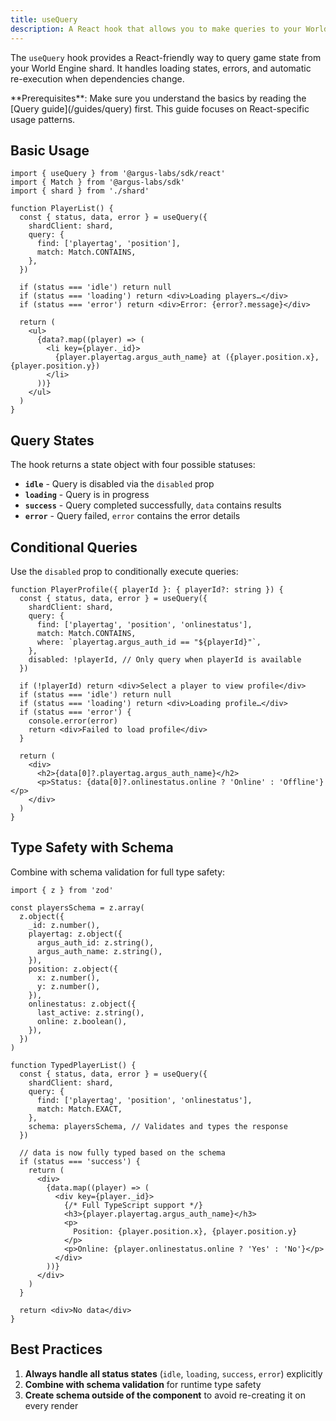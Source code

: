 ```yaml
---
title: useQuery
description: A React hook that allows you to make queries to your World Engine shard.
---
```


The `useQuery` hook provides a React-friendly way to query game state from your
World Engine shard. It handles loading states, errors, and automatic re-execution when dependencies change.

<Note>
  **Prerequisites**: Make sure you understand the basics by reading the [Query guide](/guides/query)
  first. This guide focuses on React-specific usage patterns.
</Note>

## Basic Usage

```tsx Basic Usage
import { useQuery } from '@argus-labs/sdk/react'
import { Match } from '@argus-labs/sdk'
import { shard } from './shard'

function PlayerList() {
  const { status, data, error } = useQuery({
    shardClient: shard,
    query: {
      find: ['playertag', 'position'],
      match: Match.CONTAINS,
    },
  })

  if (status === 'idle') return null
  if (status === 'loading') return <div>Loading players…</div>
  if (status === 'error') return <div>Error: {error?.message}</div>

  return (
    <ul>
      {data?.map((player) => (
        <li key={player._id}>
          {player.playertag.argus_auth_name} at ({player.position.x}, {player.position.y})
        </li>
      ))}
    </ul>
  )
}
```

## Query States

The hook returns a state object with four possible statuses:

- **`idle`** - Query is disabled via the `disabled` prop
- **`loading`** - Query is in progress
- **`success`** - Query completed successfully, `data` contains results
- **`error`** - Query failed, `error` contains the error details

## Conditional Queries

Use the `disabled` prop to conditionally execute queries:

```tsx Conditional Queries
function PlayerProfile({ playerId }: { playerId?: string }) {
  const { status, data, error } = useQuery({
    shardClient: shard,
    query: {
      find: ['playertag', 'position', 'onlinestatus'],
      match: Match.CONTAINS,
      where: `playertag.argus_auth_id == "${playerId}"`,
    },
    disabled: !playerId, // Only query when playerId is available
  })

  if (!playerId) return <div>Select a player to view profile</div>
  if (status === 'idle') return null
  if (status === 'loading') return <div>Loading profile…</div>
  if (status === 'error') {
    console.error(error)
    return <div>Failed to load profile</div>
  }

  return (
    <div>
      <h2>{data[0]?.playertag.argus_auth_name}</h2>
      <p>Status: {data[0]?.onlinestatus.online ? 'Online' : 'Offline'}</p>
    </div>
  )
}
```

## Type Safety with Schema

Combine with schema validation for full type safety:

```tsx Type Safety with Schema
import { z } from 'zod'

const playersSchema = z.array(
  z.object({
    _id: z.number(),
    playertag: z.object({
      argus_auth_id: z.string(),
      argus_auth_name: z.string(),
    }),
    position: z.object({
      x: z.number(),
      y: z.number(),
    }),
    onlinestatus: z.object({
      last_active: z.string(),
      online: z.boolean(),
    }),
  })
)

function TypedPlayerList() {
  const { status, data, error } = useQuery({
    shardClient: shard,
    query: {
      find: ['playertag', 'position', 'onlinestatus'],
      match: Match.EXACT,
    },
    schema: playersSchema, // Validates and types the response
  })

  // data is now fully typed based on the schema
  if (status === 'success') {
    return (
      <div>
        {data.map((player) => (
          <div key={player._id}>
            {/* Full TypeScript support */}
            <h3>{player.playertag.argus_auth_name}</h3>
            <p>
              Position: {player.position.x}, {player.position.y}
            </p>
            <p>Online: {player.onlinestatus.online ? 'Yes' : 'No'}</p>
          </div>
        ))}
      </div>
    )
  }

  return <div>No data</div>
}
```

## Best Practices

1. **Always handle all status states** (`idle`, `loading`, `success`, `error`) explicitly
2. **Combine with schema validation** for runtime type safety
3. **Create schema outside of the component** to avoid re-creating it on every render
